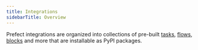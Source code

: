 ```yaml
---
title: Integrations
sidebarTitle: Overview
---
```



Prefect integrations are organized into collections of pre-built [tasks](/2.16.9/concepts/tasks/), [flows](/2.16.9/concepts/flows/), [blocks](/2.16.9/concepts/blocks/) and more that are installable as PyPI packages.

